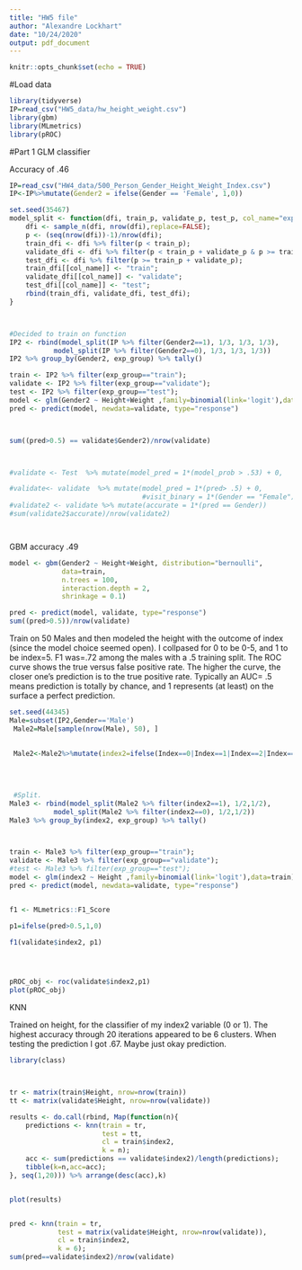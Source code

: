 ```yaml
---
title: "HW5 file"
author: "Alexandre Lockhart"
date: "10/24/2020"
output: pdf_document
---
```


```r
knitr::opts_chunk$set(echo = TRUE)
```


#Load data
```r
library(tidyverse)
IP=read_csv("HW5_data/hw_height_weight.csv")
library(gbm)
library(MLmetrics)
library(pROC)
```


#Part 1 GLM classifier

Accuracy of .46
```r

IP=read_csv("HW4_data/500_Person_Gender_Height_Weight_Index.csv")
IP<-IP%>%mutate(Gender2 = ifelse(Gender == 'Female', 1,0))

set.seed(35467)
model_split <- function(dfi, train_p, validate_p, test_p, col_name="exp_group"){
    dfi <- sample_n(dfi, nrow(dfi),replace=FALSE);
    p <- (seq(nrow(dfi))-1)/nrow(dfi);
    train_dfi <- dfi %>% filter(p < train_p);
    validate_dfi <- dfi %>% filter(p < train_p + validate_p & p >= train_p);
    test_dfi <- dfi %>% filter(p >= train_p + validate_p);
    train_dfi[[col_name]] <- "train";
    validate_dfi[[col_name]] <- "validate";
    test_dfi[[col_name]] <- "test";
    rbind(train_dfi, validate_dfi, test_dfi);
}



#Decided to train on function
IP2 <- rbind(model_split(IP %>% filter(Gender2==1), 1/3, 1/3, 1/3),
           model_split(IP %>% filter(Gender2==0), 1/3, 1/3, 1/3))
IP2 %>% group_by(Gender2, exp_group) %>% tally()

train <- IP2 %>% filter(exp_group=="train");
validate <- IP2 %>% filter(exp_group=="validate");
test <- IP2 %>% filter(exp_group=="test");
model <- glm(Gender2 ~ Height+Weight ,family=binomial(link='logit'),data=train)
pred <- predict(model, newdata=validate, type="response")



sum((pred>0.5) == validate$Gender2)/nrow(validate)



#validate <- Test  %>% mutate(model_pred = 1*(model_prob > .53) + 0,                                  visit_binary = 1*(dental.visit == "Yes") + 0)

#validate<- validate  %>% mutate(model_pred = 1*(pred> .5) + 0,
                                 #visit_binary = 1*(Gender == "Female") + 0)
#validate2 <- validate %>% mutate(accurate = 1*(pred == Gender))
#sum(validate2$accurate)/nrow(validate2)




```

GBM
accuracy .49
```r

model <- gbm(Gender2 ~ Height+Weight, distribution="bernoulli",
             data=train,
             n.trees = 100,
             interaction.depth = 2,
             shrinkage = 0.1)

pred <- predict(model, validate, type="response")
sum((pred>0.5))/nrow(validate)
```


Train on 50 Males and then modeled the height with the outcome of index (since the model choice seemed open). I collpased for 0 to be 0-5, and 1 to be index=5. F1 was=.72 among the males with a .5 training split.  The ROC curve shows the true versus false positive rate.  The higher the curve, the closer one's prediction is to the true positive rate. Typically an AUC= .5 means prediction is totally by chance, and 1 represents (at least) on the surface a perfect prediction.
```r
set.seed(44345)
Male=subset(IP2,Gender=='Male')
 Male2=Male[sample(nrow(Male), 50), ]

 
 Male2<-Male2%>%mutate(index2=ifelse(Index==0|Index==1|Index==2|Index==3|Index==4,0,1)) 
 
 
 
 
 #Split.
Male3 <- rbind(model_split(Male2 %>% filter(index2==1), 1/2,1/2),
           model_split(Male2 %>% filter(index2==0), 1/2,1/2))
Male3 %>% group_by(index2, exp_group) %>% tally()



train <- Male3 %>% filter(exp_group=="train");
validate <- Male3 %>% filter(exp_group=="validate");
#test <- Male3 %>% filter(exp_group=="test");
model <- glm(index2 ~ Height ,family=binomial(link='logit'),data=train)
pred <- predict(model, newdata=validate, type="response")


f1 <- MLmetrics::F1_Score

p1=ifelse(pred>0.5,1,0)

f1(validate$index2, p1)




pROC_obj <- roc(validate$index2,p1)
plot(pROC_obj)
```
KNN

Trained on height, for the classifier of my index2 variable (0 or 1).  The highest accuracy through 20 iterations appeared to be 6 clusters.  When testing the prediction I got .67.  Maybe just okay prediction.

```r
library(class)



tr <- matrix(train$Height, nrow=nrow(train))
tt <- matrix(validate$Height, nrow=nrow(validate))

results <- do.call(rbind, Map(function(n){
    predictions <- knn(train = tr,
                       test = tt,
                       cl = train$index2,
                       k = n);
    acc <- sum(predictions == validate$index2)/length(predictions);
    tibble(k=n,acc=acc);   
}, seq(1,20))) %>% arrange(desc(acc),k)


plot(results)


pred <- knn(train = tr,
            test = matrix(validate$Height, nrow=nrow(validate)),
            cl = train$index2,
            k = 6);
sum(pred==validate$index2)/nrow(validate)

```
